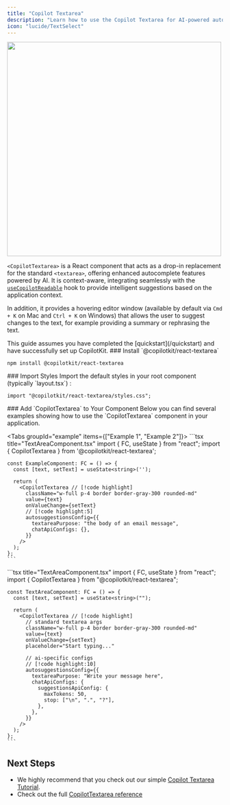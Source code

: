 ```yaml
---
title: "Copilot Textarea"
description: "Learn how to use the Copilot Textarea for AI-powered autosuggestions."
icon: "lucide/TextSelect"
---
```


<Frame>
  <img src="/images/CopilotTextarea.gif" width="500" />
</Frame>

`<CopilotTextarea>` is a React component that acts as a drop-in replacement for the standard `<textarea>`,
 offering enhanced autocomplete features powered by AI. It is context-aware, integrating seamlessly with the
[`useCopilotReadable`](/reference/hooks/useCopilotReadable) hook to provide intelligent suggestions based on the application context.
 
In addition, it provides a hovering editor window (available by default via `Cmd + K` on Mac and `Ctrl + K` on Windows) that allows the user to
suggest changes to the text, for example providing a summary or rephrasing the text.

<Callout type="warn">
  This guide assumes you have completed the [quickstart](/quickstart) and have successfully set up CopilotKit.
</Callout>

<Steps>
<Step>
### Install `@copilotkit/react-textarea`
    
```package-install
npm install @copilotkit/react-textarea
```
</Step>
<Step>
### Import Styles 
Import the default styles in your root component (typically `layout.tsx`) :

```tsx title="layout.tsx"
import "@copilotkit/react-textarea/styles.css";
```
</Step>
<Step>
### Add `CopilotTextarea` to Your Component 
Below you can find several examples showing how to use the `CopilotTextarea` component in your application.

<Tabs groupId="example" items={["Example 1", "Example 2"]}>
  <Tab value="Example 1">
    ```tsx title="TextAreaComponent.tsx"
    import { FC, useState } from "react";
    import { CopilotTextarea } from '@copilotkit/react-textarea';

    const ExampleComponent: FC = () => {
      const [text, setText] = useState<string>('');

      return (
        <CopilotTextarea // [!code highlight]
          className="w-full p-4 border border-gray-300 rounded-md"
          value={text}
          onValueChange={setText}
          // [!code highlight:5]
          autosuggestionsConfig={{
            textareaPurpose: "the body of an email message",
            chatApiConfigs: {},
          }}
        />
      );
    };
    ```
  </Tab>
  <Tab value="Example 2">
    ```tsx title="TextAreaComponent.tsx"
    import { FC, useState } from "react";
    import { CopilotTextarea } from "@copilotkit/react-textarea";

    const TextAreaComponent: FC = () => {
      const [text, setText] = useState<string>("");

      return (
        <CopilotTextarea // [!code highlight]
          // standard textarea args
          className="w-full p-4 border border-gray-300 rounded-md"
          value={text}
          onValueChange={setText}
          placeholder="Start typing..."

          // ai-specific configs
          // [!code highlight:10]
          autosuggestionsConfig={{
            textareaPurpose: "Write your message here",
            chatApiConfigs: {
              suggestionsApiConfig: {
                maxTokens: 50,
                stop: ["\n", ".", "?"],
              },
            },
          }}
        />
      );
    };
    ```
  </Tab>
</Tabs>
</Step>
</Steps>

## Next Steps

- We highly recommend that you check out our simple [Copilot Textarea Tutorial](/tutorials/ai-powered-textarea/overview).
- Check out the full [CopilotTextarea reference](/reference/components/CopilotTextarea)